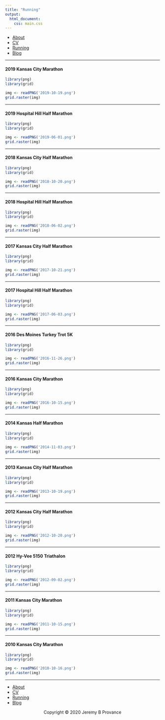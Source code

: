 ```yaml
---
title: "Running"
output: 
  html_document:
    css: main.css
---
```

<nav>
  <ul>
	  <li><a href="/">About</a></li>
    <li><a href="/cv">CV</a></li>
		<li><a href="/running">Running</a></li>
    <li><a href="/blog">Blog</a></li>
	</ul>
</nav>


***

#### 2019 Kansas City Marathon

```r
library(png)
library(grid)

img <- readPNG('2019-10-19.png')
grid.raster(img)
```

***

#### 2019 Hospital Hill Half Marathon

```r
library(png)
library(grid)

img <- readPNG('2019-06-01.png')
grid.raster(img)
```

***

#### 2018 Kansas City Half Marathon

```r
library(png)
library(grid)

img <- readPNG('2018-10-20.png')
grid.raster(img)
```

***

#### 2018 Hospital Hill Half Marathon

```r
library(png)
library(grid)

img <- readPNG('2018-06-02.png')
grid.raster(img)
```

***

#### 2017 Kansas City Half Marathon

```r
library(png)
library(grid)

img <- readPNG('2017-10-21.png')
grid.raster(img)
```

***

#### 2017 Hospital Hill Half Marathon

```r
library(png)
library(grid)

img <- readPNG('2017-06-03.png')
grid.raster(img)
```

***

#### 2016 Des Moines Turkey Trot 5K

```r
library(png)
library(grid)

img <- readPNG('2016-11-26.png')
grid.raster(img)
```

***

#### 2016 Kansas City Marathon

```r
library(png)
library(grid)

img <- readPNG('2016-10-15.png')
grid.raster(img)
```

***

#### 2014 Kansas Half Marathon

```r
library(png)
library(grid)

img <- readPNG('2014-11-03.png')
grid.raster(img)
```

***

#### 2013 Kansas City Half Marathon

```r
library(png)
library(grid)

img <- readPNG('2013-10-19.png')
grid.raster(img)
```

***

#### 2012 Kansas City Half Marathon

```r
library(png)
library(grid)

img <- readPNG('2012-10-20.png')
grid.raster(img)
```

***

#### 2012 Hy-Vee 5150 Triathalon

```r
library(png)
library(grid)

img <- readPNG('2012-09-02.png')
grid.raster(img)
```

***

#### 2011 Kansas City Marathon

```r
library(png)
library(grid)

img <- readPNG('2011-10-15.png')
grid.raster(img)
```

***

#### 2010 Kansas City Marathon

```r
library(png)
library(grid)

img <- readPNG('2010-10-16.png')
grid.raster(img)
```

***

<nav>
  <ul>
	  <li><a href="/">About</a></li>
    <li><a href="/cv">CV</a></li>
		<li><a href="/running">Running</a></li>
    <li><a href="/blog">Blog</a></li>
	</ul>
</nav>

<center> Copyright © 2020 Jeremy B Provance </center>












